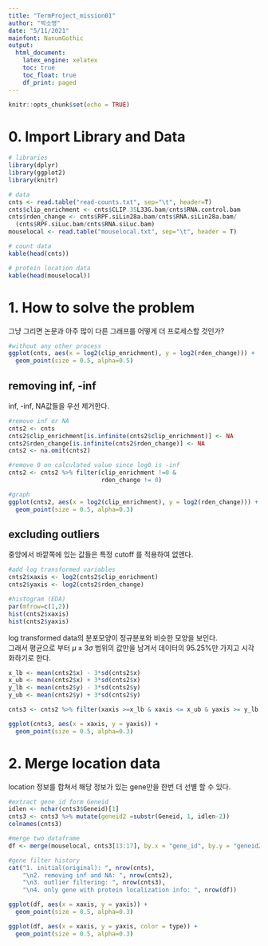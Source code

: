 ```yaml
---
title: "TermProject_mission01"
author: "박소영"
date: "5/11/2021"
mainfont: NanumGothic
output:
  html_document:
    latex_engine: xelatex
    toc: true
    toc_float: true
    df_print: paged
---
```


```r
knitr::opts_chunk$set(echo = TRUE)
```


# 0. Import Library and Data
```r
# libraries
library(dplyr)
library(ggplot2)
library(knitr)

# data
cnts <- read.table("read-counts.txt", sep="\t", header=T)
cnts$clip_enrichment <- cnts$CLIP.35L33G.bam/cnts$RNA.control.bam
cnts$rden_change <- cnts$RPF.siLin28a.bam/cnts$RNA.siLin28a.bam/
  (cnts$RPF.siLuc.bam/cnts$RNA.siLuc.bam)
mouselocal <- read.table("mouselocal.txt", sep="\t", header = T)
```

```r
# count data
kable(head(cnts))
```

```r
# protein location data
kable(head(mouselocal))
```
# 1. How to solve the problem
그냥 그리면 논문과 아주 많이 다른 그래프를 어떻게 더 프로세스할 것인가?
```r
#without any other process
ggplot(cnts, aes(x = log2(clip_enrichment), y = log2(rden_change))) +
  geom_point(size = 0.5, alpha=0.5)
```


## removing inf, -inf
inf, -inf, NA값들을 우선 제거한다.
```r
#remove inf or NA
cnts2 <- cnts
cnts2$clip_enrichment[is.infinite(cnts2$clip_enrichment)] <- NA
cnts2$rden_change[is.infinite(cnts2$rden_change)] <- NA
cnts2 <- na.omit(cnts2)

#remove 0 on calculated value since log0 is -inf
cnts2 <- cnts2 %>% filter(clip_enrichment !=0 &
                          rden_change != 0)

#graph
ggplot(cnts2, aes(x = log2(clip_enrichment), y = log2(rden_change))) +
  geom_point(size = 0.5, alpha=0.3)
```

## excluding outliers
중앙에서 바깥쪽에 있는 값들은 특정 cutoff 를 적용하여 없앤다.  

```r
#add log transformed variables
cnts2$xaxis <- log2(cnts2$clip_enrichment)
cnts2$yaxis <- log2(cnts2$rden_change)

#histogram (EDA)
par(mfrow=c(1,2))
hist(cnts2$xaxis)
hist(cnts2$yaxis)
```
log transformed data의 분포모양이 정규분포와 비슷한 모양을 보인다.  
그래서 평균으로 부터 $\mu\pm3\sigma$ 범위의 값만을 남겨서 데이터의 95.25%만 가지고 시각화하기로 한다.
```r
x_lb <- mean(cnts2$x) - 3*sd(cnts2$x)
x_ub <- mean(cnts2$x) + 3*sd(cnts2$x)
y_lb <- mean(cnts2$y) - 3*sd(cnts2$y)        
y_ub <- mean(cnts2$y) + 3*sd(cnts2$y)

cnts3 <- cnts2 %>% filter(xaxis >=x_lb & xaxis <= x_ub & yaxis >= y_lb & yaxis <= y_ub)

ggplot(cnts3, aes(x = xaxis, y = yaxis)) +
  geom_point(size = 0.5, alpha=0.3)
```

# 2. Merge location data
location 정보를 합쳐서 해당 정보가 있는 gene만을 한번 더 선별 할 수 있다.
```r
#extract gene_id form Geneid
idlen <- nchar(cnts3$Geneid)[1]
cnts3 <- cnts3 %>% mutate(geneid2 =substr(Geneid, 1, idlen-2))
colnames(cnts3)

#merge two dataframe
df <- merge(mouselocal, cnts3[13:17], by.x = "gene_id", by.y = "geneid2")

#gene filter history
cat("1. initial(original): ", nrow(cnts), 
    "\n2. removing inf and NA: ", nrow(cnts2), 
    "\n3. outlier filtering: ", nrow(cnts3),
    "\n4. only gene with protein localization info: ", nrow(df))
```
```r
ggplot(df, aes(x = xaxis, y = yaxis)) +
  geom_point(size = 0.5, alpha=0.3)

ggplot(df, aes(x = xaxis, y = yaxis, color = type)) +
  geom_point(size = 0.5, alpha=0.3)
```